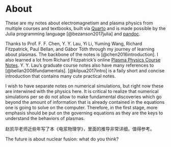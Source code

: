 # About {#sec-about}

These are my notes about electromagnetism and plasma physics from multiple courses and textbooks, built via [Quarto](https://quarto.org/) and is made possible by the Julia programming language [@bezanson2017julia] and [pandoc](https://github.com/jgm/pandoc).

Thanks to Prof. F. F. Chen, Y. Y. Lau, Yi Li, Yuming Wang, Richard Fitzpatrick, Paul Bellan, and Gábor Tóth through my journey of learning about plasmas. The backbone of the notes is [@chen2016introduction]. I also learned a lot from Richard Fitzpatrick's online [Plasma Physics Course Notes](https://farside.ph.utexas.edu/teaching/plasma/Plasmahtml). Y. Y. Lau's graduate course notes also have many references to [@bellan2008fundamentals]. [@kilpua2017intro] is a faily short and concise introduction that contains many cute practical notes.

I wish to have separate notes on numerical simulations, but right now these are interwined with the physics here. It is critical to realize that numerical simulations per se do not allow to make fundamental discoveries which go beyond the amount of information that is already contained in the equations one is going to solve on the computer. Therefore, in the first stage, more emphasis should be put on the governing equations as they are the keys to understand the behaviors of plasmas.

赵凯华老师近些年写了本《电浆物理学》，里面的推导非常详细，值得参考。

The future is about nuclear fusion: what do you think?